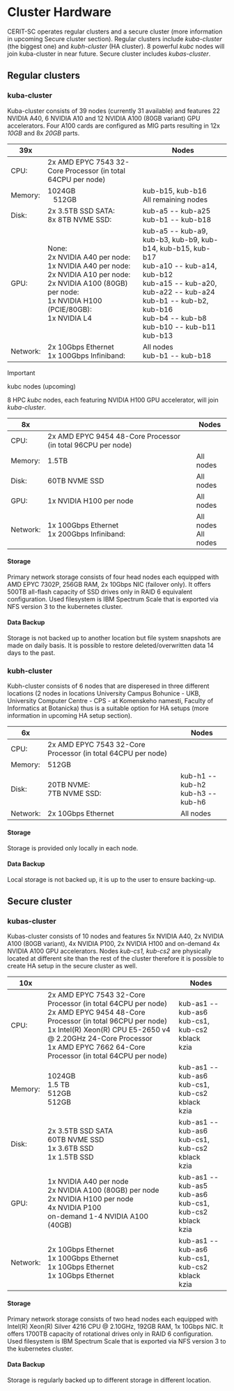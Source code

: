 # Cluster Hardware

CERIT-SC operates regular clusters and a secure cluster (more information in upcoming Secure cluster section). Regular clusters include *kuba-cluster* (the biggest one) and *kubh-cluster* (HA cluster). 8 powerful *kubc* nodes will join kuba-cluster in near future. Secure cluster includes *kubas-cluster*.

## Regular clusters
### kuba-cluster

Kuba-cluster consists of 39 nodes (currently 31 available) and features 22 NVIDIA A40, 6 NVIDIA A10 and 12 NVIDIA A100 (80GB variant) GPU accelerators. Four A100 cards are configured as MIG parts resulting in 12x *10GB* and 8x *20GB* parts.

<table>
  <thead>
    <tr>
      <th>39x</th>
      <th></th>
      <th>Nodes</th>
    </tr>
  </thead>
  <tbody>
    <tr>
      <td>CPU:</td><td>2x AMD EPYC 7543 32-Core Processor (in total 64CPU per node) </td>
    </tr>
    <tr>
      <td>Memory:</td><td>1024GB<br/>&nbsp;&nbsp;&nbsp;512GB</td><td>kub-b15, kub-b16<br/>All remaining nodes</td>
    </tr>
    <tr>
      <td>Disk:</td><td>2x 3.5TB SSD SATA:<br/>8x 8TB NVME SSD:</td><td>kub-a5 -- kub-a25<br/>kub-b1 -- kub-b18</td>
    </tr>
    <tr>
      <td>GPU:</td><td>None:<br/>2x NVIDIA A40 per node:<br/>1x NVIDIA A40 per node:<br/> 2x NVIDIA A10 per node:<br/>2x NVIDIA A100 (80GB) per node:<br/>1x NVIDIA H100 (PCIE/80GB):<br/>1x NVIDIA L4</td>
                   <td>kub-a5 -- kub-a9, kub-b3, kub-b9, kub-b14, kub-b15, kub-b17<br/>kub-a10 -- kub-a14, kub-b12<br/>kub-a15 -- kub-a20, kub-a22 -- kub-a24<br/>kub-b1 -- kub-b2, kub-b16<br/>kub-b4 -- kub-b8<br/>kub-b10 -- kub-b11<br/>kub-b13</td>
    </tr>
    <tr>
      <td>Network:</td><td>2x 10Gbps Ethernet<br/>1x 100Gbps Infiniband:</td><td>All nodes<br/>kub-b1 -- kub-b18</td>
    </tr>
  </tbody>
</table>

> [!IMPORTANT]
> kubc nodes (upcoming)
>
>8 HPC *kubc* nodes, each featuring NVIDIA H100 GPU accelerator, will join *kuba-cluster*. 
>
><table>
>  <thead>
>    <tr>
>      <th>8x</th>
>      <th></th>
>      <th>Nodes</th>
>    </tr>
>  </thead>
>  <tbody>
>    <tr>
>      <td>CPU:</td><td>2x AMD EPYC 9454 48-Core Processor (in total 96CPU per node)</td>
>    </tr>
>    <tr>
>      <td>Memory:</td><td>1.5TB</td><td>All nodes</td>
>    </tr>
>    <tr>
>      <td>Disk:</td><td>60TB NVME SSD</td><td>All nodes</td>
>    </tr>
>    <tr>
>      <td>GPU:</td><td>1x NVIDIA H100 per node</td><td>All nodes</td>
>    </tr>
>    <tr>
>      <td>Network:</td><td>1x 100Gbps Ethernet<br/>1x 200Gbps Infiniband:</td><td>All nodes<br/>All nodes</td>
>    </tr>
>  </tbody>
></table>

#### Storage

Primary network storage consists of four head nodes each equipped with AMD EPYC 7302P, 256GB RAM, 2x 10Gbps NIC (failover only). It offers 500TB all-flash capacity of SSD drives only in RAID 6 equivalent configuration. Used filesystem is IBM Spectrum Scale that is exported via NFS version 3 to the kubernetes cluster.

#### Data Backup

Storage is not backed up to another location but file system snapshots are made on daily basis. It is possible to restore deleted/overwritten data 14 days to the past.

### kubh-cluster

Kubh-cluster consists of 6 nodes that are disperesed in three different locations (2 nodes in locations University Campus Bohunice - UKB, University Computer Centre - CPS - at Komenskeho namesti, Faculty of Informatics at Botanicka) thus is a suitable option for HA setups (more information in upcoming HA setup section).

<table>
  <thead>
    <tr>
      <th>6x</th>
      <th></th>
      <th>Nodes</th>
    </tr>
  </thead>
  <tbody>
    <tr>
      <td>CPU:</td><td>2x AMD EPYC 7543 32-Core Processor (in total 64CPU per node)</td>
    </tr>
    <tr>
      <td>Memory:</td><td>512GB</td>
    </tr>
    <tr>
      <td>Disk:</td><td>20TB NVME:<br/>7TB NVME SSD:</td><td>kub-h1 -- kub-h2<br/>kub-h3 -- kub-h6</td>
    </tr>
    <tr>
      <td>Network:</td><td>2x 10Gbps Ethernet</td><td>All nodes</td>
    </tr>
  </tbody>
</table>

#### Storage

Storage is provided only locally in each node. 

#### Data Backup

Local storage is not backed up, it is up to the user to ensure backing-up.

## Secure cluster
### kubas-cluster

Kubas-cluster consists of 10 nodes and features 5x NVIDIA A40, 2x NVIDIA A100 (80GB variant), 4x NVIDIA P100, 2x NVIDIA H100 and on-demand 4x NVIDIA A100 GPU accelerators. Nodes *kub-cs1, kub-cs2* are physically located at different site than the rest of the cluster therefore it is possible to create HA setup in the secure cluster as well. 

<table>
  <thead>
    <tr>
      <th>10x</th>
      <th></th>
      <th>Nodes</th>
    </tr>
  </thead>
  <tbody>
    <tr>
      <td>CPU:</td><td>2x AMD EPYC 7543 32-Core Processor (in total 64CPU per node)</br>2x AMD EPYC 9454 48-Core Processor (in total 96CPU per node)</br>1x Intel(R) Xeon(R) CPU E5-2650 v4 @ 2.20GHz 24-Core Processor</br>1x AMD EPYC 7662 64-Core Processor (in total 64CPU per node)</td>
                  <td>kub-as1 -- kub-as6</br>kub-cs1, kub-cs2</br>kblack</br>kzia</td>
    </tr>
    <tr>
      <td>Memory:</td><td>1024GB</br>1.5 TB</br>512GB</br>512GB</td>
                  <td>kub-as1 -- kub-as6</br>kub-cs1, kub-cs2</br>kblack</br>kzia</td>
    </tr>
    <tr>
      <td>Disk:</td><td>2x 3.5TB SSD SATA</br>60TB NVME SSD</br>1x 3.6TB SSD</br>1x 1.5TB SSD</td>
                  <td>kub-as1 -- kub-as6</br>kub-cs1, kub-cs2</br>kblack</br>kzia</td>
    </tr>
    <tr>
      <td>GPU:</td><td>1x NVIDIA A40 per node</br>2x NVIDIA A100 (80GB) per node<br/>2x NVIDIA H100 per node</br>4x NVIDIA P100</br>on-demand 1-4 NVIDIA A100 (40GB)</td>
                  <td>kub-as1 -- kub-as5</br>kub-as6<br/>kub-cs1, kub-cs2</br>kblack</br>kzia</td>
    </tr>
    <tr>
      <td>Network:</td><td>2x 10Gbps Ethernet</br>1x 100Gbps Ethernet<br/>1x 10Gbps Ethernet</br>1x 10Gbps Ethernet</td>
                  <td>kub-as1 -- kub-as6</br>kub-cs1, kub-cs2</br>kblack</br>kzia</td>
    </tr>
  </tbody>
</table>


#### Storage

Primary network storage consists of two head nodes each equipped with Intel(R) Xeon(R) Silver 4216 CPU @ 2.10GHz, 192GB RAM, 1x 10Gbps NIC. It offers 1700TB capacity of rotational drives only in RAID 6 configuration. Used filesystem is IBM Spectrum Scale that is exported via NFS version 3 to the kubernetes cluster.

#### Data Backup

Storage is regularly backed up to different storage in different location.
